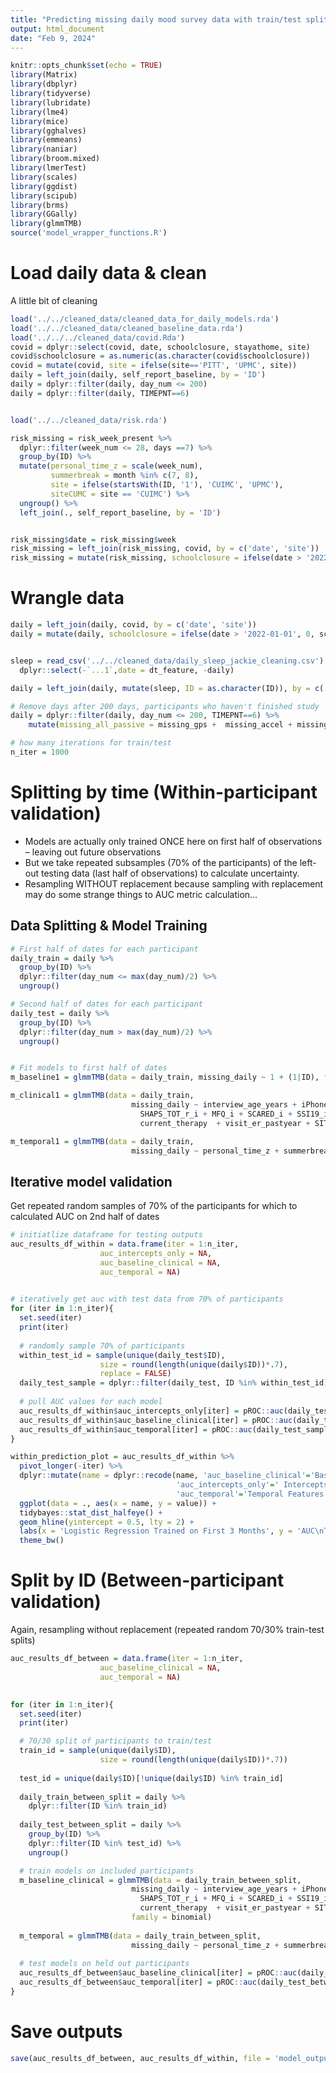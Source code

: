 ```yaml
---
title: "Predicting missing daily mood survey data with train/test splits and calculating AUC"
output: html_document
date: "Feb 9, 2024"
---
```


```r
knitr::opts_chunk$set(echo = TRUE)
library(Matrix)
library(dbplyr)
library(tidyverse)
library(lubridate)
library(lme4)
library(mice)
library(gghalves)
library(emmeans)
library(naniar)
library(broom.mixed)
library(lmerTest)
library(scales)
library(ggdist)
library(scipub)
library(brms)
library(GGally)
library(glmmTMB)
source('model_wrapper_functions.R')
```

# Load daily data & clean

A little bit of cleaning
```r
load('../../cleaned_data/cleaned_data_for_daily_models.rda')
load('../../cleaned_data/cleaned_baseline_data.rda')
load('../../../cleaned_data/covid.Rda')
covid = dplyr::select(covid, date, schoolclosure, stayathome, site) 
covid$schoolclosure = as.numeric(as.character(covid$schoolclosure))
covid = mutate(covid, site = ifelse(site=='PITT', 'UPMC', site))
daily = left_join(daily, self_report_baseline, by = 'ID')
daily = dplyr::filter(daily, day_num <= 200)
daily = dplyr::filter(daily, TIMEPNT==6)


load('../../cleaned_data/risk.rda')

risk_missing = risk_week_present %>%
  dplyr::filter(week_num <= 28, days ==7) %>%
  group_by(ID) %>%
  mutate(personal_time_z = scale(week_num),
         summerbreak = month %in% c(7, 8),
         site = ifelse(startsWith(ID, '1'), 'CUIMC', 'UPMC'),
         siteCUMC = site == 'CUIMC') %>%
  ungroup() %>%
  left_join(., self_report_baseline, by = 'ID')


risk_missing$date = risk_missing$week
risk_missing = left_join(risk_missing, covid, by = c('date', 'site'))
risk_missing = mutate(risk_missing, schoolclosure = ifelse(date > '2022-01-01', 0, schoolclosure))
```

# Wrangle data
```r
daily = left_join(daily, covid, by = c('date', 'site'))
daily = mutate(daily, schoolclosure = ifelse(date > '2022-01-01', 0, schoolclosure))


sleep = read_csv('../../cleaned_data/daily_sleep_jackie_cleaning.csv') %>%
  dplyr::select(-`...1`,date = dt_feature, -daily)

daily = left_join(daily, mutate(sleep, ID = as.character(ID)), by = c('ID', 'date')) 

```


```r
# Remove days after 200 days, participants who haven't finished study
daily = dplyr::filter(daily, day_num <= 200, TIMEPNT==6) %>%
    mutate(missing_all_passive = missing_gps +  missing_accel + missing_keyboard == 3, TRUE, FALSE) # Daily variable for whether all passive smartphone measures are miss

# how many iterations for train/test
n_iter = 1000
```


# Splitting by time (Within-participant validation)

* Models are actually only trained ONCE here on first half of observations -- leaving out future observations
* But we take repeated subsamples (70% of the participants) of the left-out testing data (last half of observations) to calculate uncertainty. 
* Resampling WITHOUT replacement because sampling with replacement may do some strange things to AUC metric calculation...


## Data Splitting & Model Training
```r
# First half of dates for each participant
daily_train = daily %>%
  group_by(ID) %>%
  dplyr::filter(day_num <= max(day_num)/2) %>%
  ungroup()

# Second half of dates for each participant
daily_test = daily %>%
  group_by(ID) %>%
  dplyr::filter(day_num > max(day_num)/2) %>%
  ungroup()


# Fit models to first half of dates
m_baseline1 = glmmTMB(data = daily_train, missing_daily ~ 1 + (1|ID), family = binomial)

m_clinical1 = glmmTMB(data = daily_train,
                           missing_daily ~ interview_age_years + iPhone + Asian + White + Black + hispanic + sexM + siteCUMC + 
                             SHAPS_TOT_r_i + MFQ_i + SCARED_i + SSI19_i + INQ_burdenensomeness_i + comorbidity_current + current_medication + 
                             current_therapy  + visit_er_pastyear + SITBI_SB_ever + SITBI_engaged_nssi_ever + (1|ID), family = binomial)

m_temporal1 = glmmTMB(data = daily_train,
                           missing_daily ~ personal_time_z + summerbreak + weekend + schoolclosure  + missing_all_passive + (1|ID), family = binomial)

```

## Iterative model validation

Get repeated random samples of 70% of the participants for which to calculated AUC on 2nd half of dates
```r
# initiatlize dataframe for testing outputs
auc_results_df_within = data.frame(iter = 1:n_iter, 
                    auc_intercepts_only = NA,
                    auc_baseline_clinical = NA, 
                    auc_temporal = NA)
                    

# iteratively get auc with test data from 70% of participants 
for (iter in 1:n_iter){
  set.seed(iter)
  print(iter)
  
  # randomly sample 70% of participants
  within_test_id = sample(unique(daily_test$ID), 
                    size = round(length(unique(daily$ID))*.7),
                    replace = FALSE)
  daily_test_sample = dplyr::filter(daily_test, ID %in% within_test_id)
  
  # pull AUC values for each model
  auc_results_df_within$auc_intercepts_only[iter] = pROC::auc(daily_test_sample$missing_daily, predict(m_baseline1, newdata=daily_test_sample, allow.new.levels = FALSE, type = 'response'))
  auc_results_df_within$auc_baseline_clinical[iter] = pROC::auc(daily_test_sample$missing_daily, predict(m_clinical1, newdata=daily_test_sample, allow.new.levels = FALSE, type = 'response'))
  auc_results_df_within$auc_temporal[iter] = pROC::auc(daily_test_sample$missing_daily, predict(m_temporal1, newdata=daily_test_sample, allow.new.levels = FALSE, type = 'response'))
}

within_prediction_plot = auc_results_df_within %>%
  pivot_longer(-iter) %>%
  dplyr::mutate(name = dplyr::recode(name, 'auc_baseline_clinical'='Baseline Clinical +\nSociodemographic Features',
                                     'auc_intercepts_only'=' Intercepts Only',
                                     'auc_temporal'='Temporal Features')) %>%
  ggplot(data = ., aes(x = name, y = value)) +
  tidybayes::stat_dist_halfeye() + 
  geom_hline(yintercept = 0.5, lty = 2) + 
  labs(x = 'Logistic Regression Trained on First 3 Months', y = 'AUC\nTested on Last 3 Months', title = '') +
  theme_bw()
```


# Split by ID (Between-participant validation)

Again, resampling without replacement (repeated random 70/30% train-test splits)


```r
auc_results_df_between = data.frame(iter = 1:n_iter, 
                    auc_baseline_clinical = NA, 
                    auc_temporal = NA)
                    

for (iter in 1:n_iter){
  set.seed(iter)
  print(iter)

  # 70/30 split of participants to train/test
  train_id = sample(unique(daily$ID), 
                    size = round(length(unique(daily$ID))*.7))
  
  test_id = unique(daily$ID)[!unique(daily$ID) %in% train_id]
  
  daily_train_between_split = daily %>%
    dplyr::filter(ID %in% train_id)
  
  daily_test_between_split = daily %>%
    group_by(ID) %>%
    dplyr::filter(ID %in% test_id) %>%
    ungroup()

  # train models on included participants
  m_baseline_clinical = glmmTMB(data = daily_train_between_split,
                           missing_daily ~ interview_age_years + iPhone + Asian + White + Black + hispanic + sexM + siteCUMC + 
                             SHAPS_TOT_r_i + MFQ_i + SCARED_i + SSI19_i + INQ_burdenensomeness_i + comorbidity_current + current_medication + 
                             current_therapy  + visit_er_pastyear + SITBI_SB_ever + SITBI_engaged_nssi_ever + (1|ID),
                           family = binomial)
  
  m_temporal = glmmTMB(data = daily_train_between_split,
                           missing_daily ~ personal_time_z + summerbreak + weekend + schoolclosure + missing_all_passive + (1|ID), family = binomial)
  
  # test models on held out participants
  auc_results_df_between$auc_baseline_clinical[iter] = pROC::auc(daily_test_between_split$missing_daily, predict(m_baseline_clinical, newdata=daily_test_between_split, allow.new.levels=TRUE))
  auc_results_df_between$auc_temporal[iter] = pROC::auc(daily_test_between_split$missing_daily, predict(m_temporal, newdata=daily_test_between_split, allow.new.levels=TRUE))
}
```

# Save outputs

```r
save(auc_results_df_between, auc_results_df_within, file = 'model_outputs/prediction_results_daily.rda')
```

